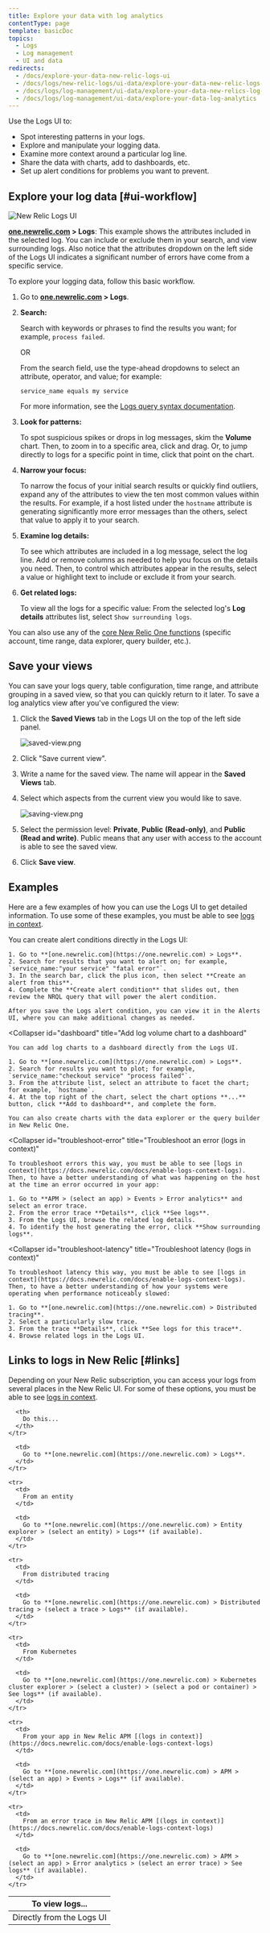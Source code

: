 ```yaml
---
title: Explore your data with log analytics
contentType: page
template: basicDoc
topics:
  - Logs
  - Log management
  - UI and data
redirects:
  - /docs/explore-your-data-new-relic-logs-ui
  - /docs/logs/new-relic-logs/ui-data/explore-your-data-new-relic-logs-ui
  - /docs/logs/log-management/ui-data/explore-your-data-new-relics-log-analytics
  - /docs/logs/log-management/ui-data/explore-your-data-log-analytics
---
```


Use the Logs UI to:

* Spot interesting patterns in your logs.
* Explore and manipulate your logging data.
* Examine more context around a particular log line.
* Share the data with charts, add to dashboards, etc.
* Set up alert conditions for problems you want to prevent.

## Explore your log data [#ui-workflow]

![New Relic Logs UI](./images/logs-ui-09172019.png "New Relic Logs UI")

**[one.newrelic.com](https://one.newrelic.com) > Logs**: This example shows the attributes included in the selected log. You can include or exclude them in your search, and view surrounding logs. Also notice that the attributes dropdown on the left side of the Logs UI indicates a significant number of errors have come from a specific service.

To explore your logging data, follow this basic workflow.

1. Go to **[one.newrelic.com](https://one.newrelic.com) > Logs**.
2. **Search:**

   Search with keywords or phrases to find the results you want; for example, `process failed`.

   OR

   From the search field, use the type-ahead dropdowns to select an attribute, operator, and value; for example:

   ```
   service_name equals my service
   ```

   For more information, see the [Logs query syntax documentation](https://docs.newrelic.com/docs/new-relic-logs-query-syntax).
3. **Look for patterns:**

   To spot suspicious spikes or drops in log messages, skim the **Volume** chart. Then, to zoom in to a specific area, click and drag. Or, to jump directly to logs for a specific point in time, click that point on the chart.
4. **Narrow your focus:**

   To narrow the focus of your initial search results or quickly find outliers, expand any of the attributes to view the ten most common values within the results. For example, if a host listed under the `hostname` attribute is generating significantly more error messages than the others, select that value to apply it to your search.
5. **Examine log details:**

   To see which attributes are included in a log message, select the log line. Add or remove columns as needed to help you focus on the details you need. Then, to control which attributes appear in the results, select a value or highlight text to include or exclude it from your search.
6. **Get related logs:**

   To view all the logs for a specific value: From the selected log's **Log details** attributes list, select `Show surrounding logs`.

You can also use any of the [core New Relic One functions](/docs/new-relic-one/use-new-relic-one/get-started/new-relic-one-core-ui-components) (specific account, time range, data explorer, query builder, etc.).

## Save your views

You can save your logs query, table configuration, time range, and attribute grouping in a saved view, so that you can quickly return to it later. To save a log analytics view after you've configured the view:

1. Click the **Saved Views** tab in the Logs UI on the top of the left side panel.

   ![saved-view.png](./images/saved-view.png "saved-view.png")
2. Click "Save current view".
3. Write a name for the saved view. The name will appear in the **Saved Views** tab.
4. Select which aspects from the current view you would like to save.

   ![saving-view.png](./images/saving-view.png "saving-view.png")
5. Select the permission level: **Private**, **Public** **(Read-only)**, and **Public (Read and write)**. Public means that any user with access to the account is able to see the saved view.
6. Click **Save view**.

## Examples

Here are a few examples of how you can use the Logs UI to get detailed information. To use some of these examples, you must be able to see [logs in context](https://docs.newrelic.com/docs/enable-logs-context-logs).

<CollapserGroup>
  <Collapser
    id="alert"
    title="Create an alert from log data"
  >
    You can create alert conditions directly in the Logs UI:

    1. Go to **[one.newrelic.com](https://one.newrelic.com) > Logs**.
    2. Search for results that you want to alert on; for example, `service_name:"your service" "fatal error"`.
    3. In the search bar, click the plus icon, then select **Create an alert from this**.
    4. Complete the **Create alert condition** that slides out, then review the NRQL query that will power the alert condition.

    After you save the Logs alert condition, you can view it in the Alerts UI, where you can make additional changes as needed.
  </Collapser>

  <Collapser
    id="dashboard"
    title="Add log volume chart to a dashboard"
  >
    You can add log charts to a dashboard directly from the Logs UI.

    1. Go to **[one.newrelic.com](https://one.newrelic.com) > Logs**.
    2. Search for results you want to plot; for example, `service_name:"checkout service" "process failed"`.
    3. From the attribute list, select an attribute to facet the chart; for example, `hostname`.
    4. At the top right of the chart, select the chart options **...** button, click **Add to dashboard**, and complete the form.

    You can also create charts with the data explorer or the query builder in New Relic One.
  </Collapser>

  <Collapser
    id="troubleshoot-error"
    title="Troubleshoot an error (logs in context)"
  >
    To troubleshoot errors this way, you must be able to see [logs in context](https://docs.newrelic.com/docs/enable-logs-context-logs). Then, to have a better understanding of what was happening on the host at the time an error occurred in your app:

    1. Go to **APM > (select an app) > Events > Error analytics** and select an error trace.
    2. From the error trace **Details**, click **See logs**.
    3. From the Logs UI, browse the related log details.
    4. To identify the host generating the error, click **Show surrounding logs**.
  </Collapser>

  <Collapser
    id="troubleshoot-latency"
    title="Troubleshoot latency (logs in context)"
  >
    To troubleshoot latency this way, you must be able to see [logs in context](https://docs.newrelic.com/docs/enable-logs-context-logs). Then, to have a better understanding of how your systems were operating when performance noticeably slowed:

    1. Go to **[one.newrelic.com](https://one.newrelic.com) > Distributed tracing**.
    2. Select a particularly slow trace.
    3. From the trace **Details**, click **See logs for this trace**.
    4. Browse related logs in the Logs UI.
  </Collapser>
</CollapserGroup>

## Links to logs in New Relic [#links]

Depending on your New Relic subscription, you can access your logs from several places in the New Relic UI. For some of these options, you must be able to see [logs in context](https://docs.newrelic.com/docs/enable-logs-context-logs).

<Table>
  <thead>
    <tr>
      <th style={{ width: "275px" }}>
        To view logs...
      </th>

      <th>
        Do this...
      </th>
    </tr>
  </thead>

  <tbody>
    <tr>
      <td>
        Directly from the Logs UI
      </td>

      <td>
        Go to **[one.newrelic.com](https://one.newrelic.com) > Logs**.
      </td>
    </tr>

    <tr>
      <td>
        From an entity
      </td>

      <td>
        Go to **[one.newrelic.com](https://one.newrelic.com) > Entity explorer > (select an entity) > Logs** (if available).
      </td>
    </tr>

    <tr>
      <td>
        From distributed tracing
      </td>

      <td>
        Go to **[one.newrelic.com](https://one.newrelic.com) > Distributed tracing > (select a trace > Logs** (if available).
      </td>
    </tr>

    <tr>
      <td>
        From Kubernetes
      </td>

      <td>
        Go to **[one.newrelic.com](https://one.newrelic.com) > Kubernetes cluster explorer > (select a cluster) > (select a pod or container) > See logs** (if available).
      </td>
    </tr>

    <tr>
      <td>
        From your app in New Relic APM [(logs in context)](https://docs.newrelic.com/docs/enable-logs-context-logs)
      </td>

      <td>
        Go to **[one.newrelic.com](https://one.newrelic.com) > APM > (select an app) > Events > Logs** (if available).
      </td>
    </tr>

    <tr>
      <td>
        From an error trace in New Relic APM [(logs in context)](https://docs.newrelic.com/docs/enable-logs-context-logs)
      </td>

      <td>
        Go to **[one.newrelic.com](https://one.newrelic.com) > APM > (select an app) > Error analytics > (select an error trace) > See logs** (if available).
      </td>
    </tr>
  </tbody>
</Table>
